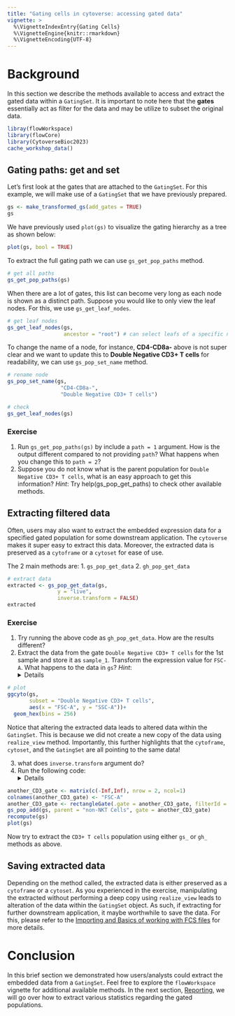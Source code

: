 ```yaml
---
title: "Gating cells in cytoverse: accessing gated data"
vignette: >
  %\VignetteIndexEntry{Gating Cells}
  %\VignetteEngine{knitr::rmarkdown}
  %\VignetteEncoding{UTF-8}
---
```


# Background 

In this section we describe the methods available to access and extract the gated data within a `GatingSet`. 
It is important to note here that the **gates** essentially act as filter for the data and may be utilize to subset the original data. 


```r
libray(flowWorkspace)
library(flowCore)
library(CytoverseBioc2023)
cache_workshop_data()
```


## Gating paths: get and set

Let's first look at the gates that are attached to the `GatingSet`. For this example, we will make use of a `GatingSet` that we have previously prepared. 

```r
gs <- make_transformed_gs(add_gates = TRUE)
gs
```

We have previously used `plot(gs)` to visualize the gating hierarchy as a tree as shown below:

```r
plot(gs, bool = TRUE)
```

To extract the full gating path we can use `gs_get_pop_paths` method.

```r
# get all paths
gs_get_pop_paths(gs)
```

When there are a lot of gates, this list can become very long as each node is shown as a distinct path. Suppose you would like to only view the leaf nodes. For this, we use `gs_get_leaf_nodes`.

```r
# get leaf nodes
gs_get_leaf_nodes(gs, 
                  ancestor = "root") # can select leafs of a specific node

```

To change the name of a node, for instance, **CD4-CD8a-** above is not super clear and we want to update this to **Double Negative CD3+ T cells** for readability, we can use `gs_pop_set_name` method.

```r
# rename node
gs_pop_set_name(gs,
                 "CD4-CD8a-",
                 "Double Negative CD3+ T cells")

# check
gs_get_leaf_nodes(gs)
```

### Exercise

1. Run `gs_get_pop_paths(gs)` by include a `path = 1` argument. How is the output different compared to not providing `path`? What happens when you change this to `path = 2`?
2. Suppose you do not know what is the parent population for `Double Negative CD3+ T cells`, what is an easy approach to get this information? *Hint*: Try help(gs_pop_get_paths) to check other available methods.


## Extracting filtered data 

Often, users may also want to extract the embedded expression data for a specified gated population for some downstream application. The `cytoverse` makes it super easy to extract this data. Moreover, the extracted data is preserved as a `cytoframe` or a `cytoset` for ease of use.

The 2 main methods are:
1.    `gs_pop_get_data`
2.    `gh_pop_get_data`

```r
# extract data
extracted <- gs_pop_get_data(gs,
                y = "live",
                inverse.transform = FALSE)
extracted
```

### Exercise

1. Try running the above code as `gh_pop_get_data`. How are the results different?
2. Extract the data from the gate `Double Negative CD3+ T cells` for the 1st sample and store it as `sample_1`. Transform the expression value for `FSC-A`. What happens to the data in `gs`?
*Hint*:<details>
```r
# plot
ggcyto(gs,
       subset = "Double Negative CD3+ T cells", 
       aes(x = "FSC-A", y = "SSC-A"))+
  geom_hex(bins = 256)
```

Notice that altering the extracted data leads to altered data within the `GatingSet`. This is because we did not create a new copy of the data using `realize_view` method. Importantly, this further highlights that the `cytoframe`, `cytoset`, and the `GatingSet` are all pointing to the same data!
</details>
3. what does `inverse.transform` argument do?
4. Run the following code:
<details>
*Note*: This is only for example.
```r
another_CD3_gate <- matrix(c(-Inf,Inf), nrow = 2, ncol=1)
colnames(another_CD3_gate) <- "FSC-A"
another_CD3_gate <- rectangleGate(.gate = another_CD3_gate, filterId = "CD3+ T cells")
gs_pop_add(gs, parent = "non-NKT Cells", gate = another_CD3_gate)
recompute(gs)
plot(gs)
```
</details>
Now try to extract the `CD3+ T cells` population using either `gs_` or `gh_` methods as above.

## Saving extracted data

Depending on the method called, the extracted data is either preserved as a `cytoframe` or a `cytoset`. As you experienced in the exercise, manipulating the extracted without performing a deep copy using `realize_view` leads to alteration of the data within the `GatingSet` object. As such, if extracting for further downstream application, it maybe worthwhile to save the data. For this, please refer to the [Importing and Basics of working with FCS files](articles/1_Import_fcs.html) for more details. 

# Conclusion

In this brief section we demonstrated how users/analysts could extract the embedded data from a `GatingSet`. Feel free to explore the `flowWorkspace` vignette for additional available methods.
In the next section, [Reporting](articles/7_Reporting.html), we will go over how to extract various statistics regarding the gated populations.
